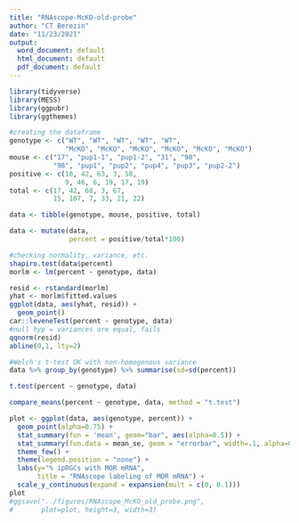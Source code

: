```yaml
---
title: "RNAscope-McKO-old-probe"
author: "CT Berezin"
date: "11/23/2021"
output:
  word_document: default
  html_document: default
  pdf_document: default
---
```


```r
library(tidyverse)
library(MESS)
library(ggpubr)
library(ggthemes)
```

```r
#creating the dataframe
genotype <- c("WT", "WT", "WT", "WT", "WT",
              "McKO", "McKO", "McKO", "McKO", "McKO", "McKO")
mouse <- c("17", "pup1-1", "pup1-2", "31", "90",
           "98", "pup1", "pup2", "pup4", "pup3", "pup2-2")
positive <- c(16, 42, 63, 3, 58,
              9, 46, 6, 19, 17, 19)
total <- c(17, 42, 68, 3, 67,
           15, 107, 7, 33, 21, 22)

data <- tibble(genotype, mouse, positive, total)

data <- mutate(data,
               percent = positive/total*100)
```

```r
#checking normality, variance, etc.
shapiro.test(data$percent)
morlm <- lm(percent ~ genotype, data)

resid <- rstandard(morlm)
yhat <- morlm$fitted.values
ggplot(data, aes(yhat, resid)) +
  geom_point()
car::leveneTest(percent ~ genotype, data)
#null hyp = variances are equal, fails
qqnorm(resid)
abline(0,1, lty=2)
```


```r
#Welch's t-test OK with non-homogenous variance
data %>% group_by(genotype) %>% summarise(sd=sd(percent))

t.test(percent ~ genotype, data)

compare_means(percent ~ genotype, data, method = "t.test")
```

```r
plot <- ggplot(data, aes(genotype, percent)) +
  geom_point(alpha=0.75) +
  stat_summary(fun = 'mean', geom="bar", aes(alpha=0.5)) +
  stat_summary(fun.data = mean_se, geom = "errorbar", width=.1, alpha=0.5) +
  theme_few() +
  theme(legend.position = "none") +
  labs(y="% ipRGCs with MOR mRNA",
       title = "RNAscope labeling of MOR mRNA") +
  scale_y_continuous(expand = expansion(mult = c(0, 0.1)))
plot
#ggsave("../figures/RNAscope_McKO_old_probe.png",
#       plot=plot, height=3, width=3)
```